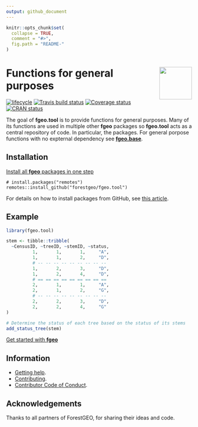 ```yaml
---
output: github_document
---
```


<!-- README.md is generated from README.Rmd. Please edit that file -->

```r
knitr::opts_chunk$set(
  collapse = TRUE,
  comment = "#>",
  fig.path = "README-"
)
```

# <img src="https://i.imgur.com/vTLlhbp.png" align="right" height=88 /> Functions for general purposes

[![lifecycle](https://img.shields.io/badge/lifecycle-experimental-orange.svg)](https://www.tidyverse.org/lifecycle/#experimental)
[![Travis build status](https://travis-ci.org/forestgeo/fgeo.tool.svg?branch=master)](https://travis-ci.org/forestgeo/fgeo.tool)
[![Coverage status](https://coveralls.io/repos/github/forestgeo/fgeo.tool/badge.svg)](https://coveralls.io/r/forestgeo/fgeo.tool?branch=master)
[![CRAN status](https://www.r-pkg.org/badges/version/fgeo.tool)](https://cran.r-project.org/package=fgeo.tool)  

The goal of __fgeo.tool__ is to provide functions for general purposes.
Many of its functions are used in multiple other __fgeo__ packages so
__fgeo.tool__ acts as a central repository of code. In particular, the
packages. For general porpose functions with no expternal dependency see
[__fgeo.base__](https://forestgeo.github.io/fgeo.base/).

## Installation

[Install all __fgeo__ packages in one step](https://forestgeo.github.io/fgeo/index.html#installation)

```
# install.packages("remotes")
remotes::install_github("forestgeo/fgeo.tool")
```

For details on how to install packages from GitHub, see [this article](https://goo.gl/dQKEeg).

## Example

```r
library(fgeo.tool)

stem <- tibble::tribble(
  ~CensusID, ~treeID, ~stemID, ~status,
          1,       1,       1,     "A",
          1,       1,       2,     "D",
          # -- -- -- -- -- -- -- -- -- 
          1,       2,       3,     "D",
          1,       2,       4,     "D",
          # == == == == == == == == ==
          2,       1,       1,     "A",
          2,       1,       2,     "G",
          # -- -- -- -- -- -- -- -- -- 
          2,       2,       3,     "D",
          2,       2,       4,     "G"
)

# Determine the status of each tree based on the status of its stems
add_status_tree(stem)
```

[Get started with __fgeo__](https://forestgeo.github.io/fgeo/articles/fgeo.html)

## Information

* [Getting help](SUPPORT.md).
* [Contributing](CONTRIBUTING.md).
* [Contributor Code of Conduct](CODE_OF_CONDUCT.md).

## Acknowledgements

Thanks to all partners of ForestGEO, for sharing their ideas and code.

